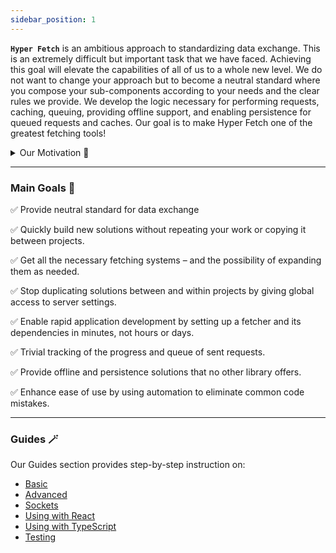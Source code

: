 ```yaml
---
sidebar_position: 1
---
```


**`Hyper Fetch`** is an ambitious approach to standardizing data exchange. This is an extremely difficult but important
task that we have faced. Achieving this goal will elevate the capabilities of all of us to a whole new level. We do not
want to change your approach but to become a neutral standard where you compose your sub-components according to your
needs and the clear rules we provide. We develop the logic necessary for performing requests, caching, queuing,
providing offline support, and enabling persistence for queued requests and caches. Our goal is to make Hyper Fetch one
of the greatest fetching tools!

<details>
<summary>Our Motivation 🎯</summary>

We got the idea for Hyper Fetch after leading several React projects. There are many great fetch libraries (like
`Axios`, `Fetch`, `SWR`, and `React Query`), but the logic that they provide is detached from each other – i.e. the
hooks are detached from the fetchers.

This gives users a lot of customization options, but it also comes with some issues. You’d need to build your logic
every time you start developing a new application. And there is no **schema** for data exchange and normalization, which
can block future features. We decided to overcome this issue by creating a _straightforward_, _opinionated_, yet
_flexible_ fetching solution. Hyper Fetch lets you change the parts of your system to make it work as you would like,
but it’s also more reusable – no more rewriting fetchers (and the whole program flow) with each new application!

With the Hyper Fetch approach, you have a tool that's packed with all sorts of development, testing, and maintenance
features. It just takes a few minutes to set up, and you're ready to go!

</details>

---

### Main Goals 🔮

✅ Provide neutral standard for data exchange

✅ Quickly build new solutions without repeating your work or copying it between projects.

✅ Get all the necessary fetching systems – and the possibility of expanding them as needed.

✅ Stop duplicating solutions between and within projects by giving global access to server settings.

✅ Enable rapid application development by setting up a fetcher and its dependencies in minutes, not hours or days.

✅ Trivial tracking of the progress and queue of sent requests.

✅ Provide offline and persistence solutions that no other library offers.

✅ Enhance ease of use by using automation to eliminate common code mistakes.

---

### Guides 🪄

Our Guides section provides step-by-step instruction on:

- [Basic](/guides/01-basic/setup.mdx)
- [Advanced](/guides/02-advanced/cancellation.mdx)
- [Sockets](/guides/03-sockets/setup.mdx)
- [Using with React](/guides/04-react/01-core/fetching.mdx)
- [Using with TypeScript](/guides/05-typescript/global-error.mdx)
- [Testing](/guides/06-testing/isolation.mdx)
